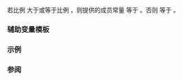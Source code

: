 {{cpp/title|ratio_greater_equal}}
{{cpp/numeric/ratio/navbar}}
{{ddcl|header=ratio|since=c++11|1=
template&lt; class R1, class R2 &gt;
struct ratio_greater_equal : std::integral_constant&lt;bool, /* 见下文 */&gt; { };
}}

若比例 {{tt|R1}} 大于或等于比例 {{tt|R2}}，则提供的成员常量 {{c|value}} 等于 {{c|true}}。否则 {{c|value}} 等于 {{c|false}}。

===辅助变量模板===
{{ddcl|since=c++17|1=
template&lt; class R1, class R2 &gt;
constexpr bool ratio_greater_equal_v = ratio_greater_equal&lt;R1, R2&gt;::value;
}}

{{cpp/types/integral_constant/inherit| {{c|1=R1::num * R2::den &gt;= R2::num * R1::den}} 或避免溢出的等价表达式成立，}}

===示例===
{{example
|code=
#include &lt;ratio&gt;
 
int main()
{
    static_assert(std::ratio_greater_equal&lt;
        std::ratio&lt;2, 3&gt;,
        std::ratio&lt;2, 3&gt;&gt;::value, "2/3 &gt;= 2/3");

    // C++17 起
    static_assert(std::ratio_greater_equal_v&lt;
        std::ratio&lt;999'998, 999'999&gt;,
        std::ratio&lt;999'997, 999'998&gt;&gt;);
}
}}

===参阅===
{{dsc begin}}
{{dsc inc|cpp/numeric/ratio/dsc ratio_equal}}
{{dsc inc|cpp/numeric/ratio/dsc ratio_less}}
{{dsc end}}

{{langlinks|de|en|es|fr|it|ja|pt|ru}}